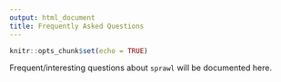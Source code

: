```yaml
---
output: html_document
title: Frequently Asked Questions
---
```


```r
knitr::opts_chunk$set(echo = TRUE)
```

Frequent/interesting questions about `sprawl` will be documented here.
